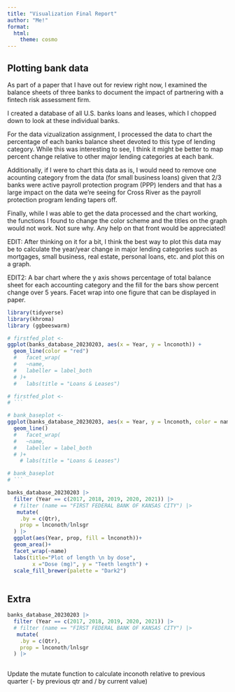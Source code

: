 ```yaml
---
title: "Visualization Final Report"
author: "Me!"
format: 
  html: 
    theme: cosmo
---
```


## 

## Plotting bank data

As part of a paper that I have out for review right now, I examined the balance sheets of three banks to document the impact of partnering with a fintech risk assessment firm.

I created a database of all U.S. banks loans and leases, which I chopped down to look at these individual banks.

For the data vizualization assignment, I processed the data to chart the percentage of each banks balance sheet devoted to this type of lending category. While this was interesting to see, I think it might be better to map percent change relative to other major lending categories at each bank.

Additionally, if I were to chart this data as is, I would need to remove one acounting category from the data (for small business loans) given that 2/3 banks were active payroll protection program (PPP) lenders and that has a large impact on the data we're seeing for Cross River as the payroll protection program lending tapers off.

Finally, while I was able to get the data processed and the chart working, the functions I found to change the color scheme and the titles on the graph would not work. Not sure why. Any help on that front would be appreciated!

EDIT: After thinking on it for a bit, I think the best way to plot this data may be to calculate the year/year change in major lending categories such as mortgages, small business, real estate, personal loans, etc. and plot this on a graph.

EDIT2: A bar chart where the y axis shows percentage of total balance sheet for each accounting category and the fill for the bars show percent change over 5 years. Facet wrap into one figure that can be displayed in paper.

```r
library(tidyverse)
library(khroma)
library (ggbeeswarm)
```

```r
# firstfed_plot <-
ggplot(banks_database_20230203, aes(x = Year, y = lnconoth)) +
  geom_line(color = "red") 
  #   facet_wrap(
  #   ~name,
  #   labeller = label_both
  # )+
  #   labs(title = "Loans & Leases")

# firstfed_plot <-
# ```
```

```r
# bank_baseplot <-
ggplot(banks_database_20230203, aes(x = Year, y = lnconoth, color = name)) +
  geom_line() 
  #   facet_wrap(
  #   ~name,
  #   labeller = label_both
  # )+
    # labs(title = "Loans & Leases")

# bank_baseplot
# ```
```

```r
banks_database_20230203 |> 
  filter (Year == c(2017, 2018, 2019, 2020, 2021)) |>
  # filter (name == "FIRST FEDERAL BANK OF KANSAS CITY") |>
   mutate(
    .by = c(Qtr),
    prop = lnconoth/lnlsgr
  ) |>
  ggplot(aes(Year, prop, fill = lnconoth))+
  geom_area()+
  facet_wrap(~name)
  labs(title="Plot of length \n by dose",
        x ="Dose (mg)", y = "Teeth length") +
  scale_fill_brewer(palette = "Dark2") 
 

```

## Extra

```r
banks_database_20230203 |> 
  filter (Year == c(2017, 2018, 2019, 2020, 2021)) |>
  # filter (name == "FIRST FEDERAL BANK OF KANSAS CITY") |>
   mutate(
    .by = c(Qtr),
    prop = lnconoth/lnlsgr
  ) |>
 
```

Update the mutate function to calculate inconoth relative to previous quarter (- by previous qtr and / by current value)
